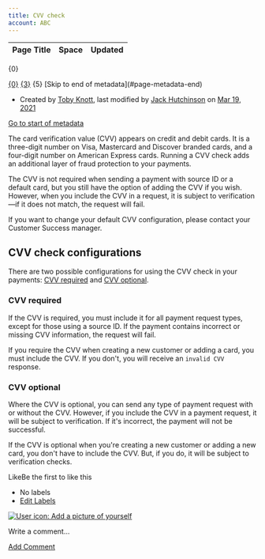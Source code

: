 ```yaml
---
title: CVV check
account: ABC
---
```


<table class="aui"> <thead> <tr class="header"> <th class="search-result-title">Page Title</th> <th class="search-result-space">Space</th> <th class="search-result-date">Updated</th> </tr> </thead> </table> <p class="search-result-count">{0}</p> <tr class="search-result"> <td class="search-result-title"><a href="{1}" class="content-type-{2}"><span>{0}</span></a></td> <td class="search-result-space"><a class="space" href="/display/{4}/" title="{3}">{3}</a></td> <td class="search-result-date"><span class="date" title="{6}">{5}</span></td> </tr> [Skip to end of metadata](#page-metadata-end)

*   Created by [Toby Knott](    /display/~toby.knott
    ), last modified by [Jack Hutchinson](    /display/~jack.hutchinson
    ) on [Mar 19, 2021](/pages/diffpagesbyversion.action?pageId=2785513&selectedPageVersions=5&selectedPageVersions=6 "Show changes")

[Go to start of metadata](#page-metadata-start)

The card verification value (CVV) appears on credit and debit cards. It is a three-digit number on Visa, Mastercard and Discover branded cards, and a four-digit number on American Express cards. Running a CVV check adds an additional layer of fraud protection to your payments.

The CVV is not required when sending a payment with source ID or a default card, but you still have the option of adding the CVV if you wish. However, when you include the CVV in a request, it is subject to verification—if it does not match, the request will fail.

If you want to change your default CVV configuration, please contact your Customer Success manager.

CVV check configurations
------------------------

There are two possible configurations for using the CVV check in your payments: [CVV required](#CVVcheck-cvvrequired) and [CVV optional](#CVVcheck-cvvoptional).

### CVV required 

If the CVV is required, you must include it for all payment request types, except for those using a source ID. If the payment contains incorrect or missing CVV information, the request will fail.

If you require the CVV when creating a new customer or adding a card, you must include the CVV. If you don't, you will receive an `invalid CVV` response.

### CVV optional 

Where the CVV is optional, you can send any type of payment request with or without the CVV. However, if you include the CVV in a payment request, it will be subject to verification. If it's incorrect, the payment will not be successful.

If the CVV is optional when you're creating a new customer or adding a new card, you don't have to include the CVV. But, if you do, it will be subject to verification checks.

LikeBe the first to like this

*   No labels
*   [Edit Labels](# "Edit Labels (Type 'l')")

[![User icon: Add a picture of yourself](/s/en_GB/7901/abf7b35644d5a5d1d7e4b0969a83e8eb2b569fb5/_/images/icons/profilepics/add_profile_pic.svg)](/users/profile/editmyprofilepicture.action)

Write a comment…

[Add Comment](/display/DOCS/CVV+check?showComments=true&showCommentArea=true#addcomment)